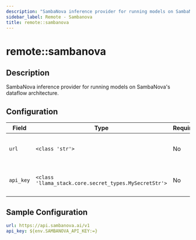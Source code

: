 ```yaml
---
description: "SambaNova inference provider for running models on SambaNova's dataflow architecture."
sidebar_label: Remote - Sambanova
title: remote::sambanova
---
```


# remote::sambanova

## Description

SambaNova inference provider for running models on SambaNova's dataflow architecture.

## Configuration

| Field | Type | Required | Default | Description |
|-------|------|----------|---------|-------------|
| `url` | `<class 'str'>` | No | https://api.sambanova.ai/v1 | The URL for the SambaNova AI server |
| `api_key` | `<class 'llama_stack.core.secret_types.MySecretStr'>` | No |  | The SambaNova cloud API Key |

## Sample Configuration

```yaml
url: https://api.sambanova.ai/v1
api_key: ${env.SAMBANOVA_API_KEY:=}
```
